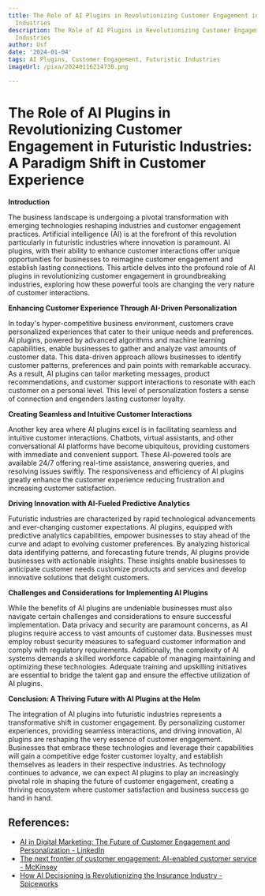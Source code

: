 ```yaml
---
title: The Role of AI Plugins in Revolutionizing Customer Engagement in Futuristic
  Industries
description: The Role of AI Plugins in Revolutionizing Customer Engagement in Futuristic
  Industries
author: Usf
date: '2024-01-04'
tags: AI Plugins, Customer Engagement, Futuristic Industries
imageUrl: /pixa/20240116214730.png

---
```

#  The Role of AI Plugins in Revolutionizing Customer Engagement in Futuristic Industries: A Paradigm  Shift in Customer Experience

**Introduction**

The business landscape is undergoing a pivotal transformation with  emerging technologies  reshaping industries and customer engagement practices. Artificial intelligence (AI) is at the forefront of this revolution particularly in  futuristic  industries where innovation is paramount. AI plugins, with their ability to  enhance customer interactions offer unique opportunities for businesses to reimagine customer engagement and establish lasting connections. This article delves into the  profound role of AI plugins  in revolutionizing customer engagement in groundbreaking industries, exploring how these powerful tools are changing the very  nature of customer interactions.

**Enhancing Customer Experience Through AI-Driven Personalization**

In today's hyper-competitive business environment, customers crave personalized experiences that cater to  their unique needs and preferences. AI  plugins, powered by advanced algorithms and machine learning capabilities, enable businesses to gather and analyze vast amounts of customer data.  This  data-driven approach allows businesses  to identify customer patterns, preferences and pain points with remarkable accuracy. As a result, AI plugins can tailor marketing messages, product recommendations, and customer support interactions to resonate with each  customer on a personal level. This level of personalization fosters a sense  of connection and  engenders lasting customer loyalty.

**Creating Seamless and Intuitive Customer Interactions**

Another key area where  AI plugins excel is in facilitating seamless and intuitive  customer  interactions. Chatbots, virtual assistants,  and other conversational  AI platforms have become ubiquitous, providing customers with immediate and convenient support. These AI-powered tools are available 24/7 offering real-time assistance, answering queries, and resolving issues swiftly. The responsiveness and efficiency of AI plugins greatly  enhance  the customer experience reducing frustration  and increasing  customer satisfaction.

**Driving Innovation  with AI-Fueled Predictive Analytics**

Futuristic industries are characterized by rapid technological advancements and ever-changing  customer expectations. AI plugins, equipped with predictive  analytics  capabilities, empower businesses to stay ahead of the curve and adapt  to evolving  customer preferences. By analyzing historical data identifying patterns, and forecasting future trends,  AI  plugins provide businesses with actionable insights. These insights enable businesses to anticipate customer needs customize  products and services and  develop innovative solutions that  delight customers.

**Challenges and Considerations for Implementing AI Plugins**

While the benefits of AI plugins are undeniable businesses must also navigate certain challenges and considerations  to ensure successful implementation. Data privacy  and security are paramount concerns, as AI plugins  require access to vast  amounts of customer data. Businesses must employ robust security measures to safeguard customer  information and comply with regulatory requirements. Additionally, the complexity of AI  systems  demands a skilled  workforce capable of  managing maintaining and optimizing these technologies. Adequate training and upskilling initiatives are essential to bridge the talent gap and ensure the  effective utilization of AI plugins.

**Conclusion: A Thriving Future with AI Plugins at the Helm**

The integration of AI plugins into futuristic industries represents a  transformative shift in customer engagement. By personalizing  customer experiences, providing seamless interactions, and driving innovation, AI  plugins are reshaping the very essence of customer engagement. Businesses that embrace these technologies and leverage their capabilities will gain a competitive edge  foster customer loyalty, and establish themselves as leaders in their respective industries. As technology  continues to advance, we can expect AI plugins to play an increasingly pivotal role in shaping the future of customer engagement, creating a thriving ecosystem where customer satisfaction and business success go  hand in hand.

## References:
- [AI in Digital Marketing: The Future of Customer Engagement and Personalization - LinkedIn](https://www.linkedin.com/pulse/ai-digital-marketing-future-customer-engagement-rajat-jain)
- [The next frontier of customer engagement: AI-enabled customer service - McKinsey](https://www.mckinsey.com/capabilities/operations/our-insights/the-next-frontier-of-customer-engagement-ai-enabled-customer-service)
- [How AI Decisioning is Revolutionizing the Insurance Industry - Spiceworks](https://www.spiceworks.com/tech/artificial-intelligence/guest-article/decoding-ai-decisioning-a-game-changer-for-the-insurance-industry/amp/)
